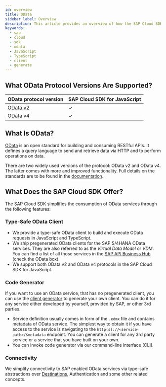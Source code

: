 ```yaml
---
id: overview
title: OData
sidebar_label: Overview
description: This article provides an overview of how the SAP Cloud SDK for JavaScript supports connecting to OData services.
keywords:
  - sap
  - cloud
  - sdk
  - odata
  - JavaScript
  - TypeScript
  - client
  - generate
---
```



## What OData Protocol Versions Are Supported?

| OData protocol version          | SAP Cloud SDK for JavaScript |
| ------------------------------- | ---------------------------- |
| [OData v2](odata-v2-client.mdx) | &#10003;                     |
| [OData v4](odata-v4-client.mdx) | &#10003;                     |

## What Is OData?

[OData](https://www.odata.org/) is an open standard for building and consuming RESTful APIs.
It defines a query language to send and retrieve data via HTTP and to perform operations on data.

There are two widely used versions of the protocol: OData v2 and OData v4.
The latter comes with more and improved functionality.
Full details on the standards are to be found in the [documentation](https://www.odata.org/documentation/).

## What Does the SAP Cloud SDK Offer?

The SAP Cloud SDK simplifies the consumption of OData services through the following features:

### Type-Safe OData Client

- We provide a type-safe OData client to build and execute OData requests in JavaScript and TypeScript.
- We ship pregenerated OData clients for the SAP S/4HANA OData services.
  They are also referred to as the _Virtual Data Model_ or _VDM_.
  You can find a list of all those services in the [SAP API Business Hub](https://api.sap.com/package/SAPS4HANACloud?section=Artifacts) (check the OData box).
- We support both OData v2 and OData v4 protocols in the SAP Cloud SDK for JavaScript.

### Code Generator

If you want to use an OData service, that has no pregenerated client, you can use the [client generator](generate-odata-client.mdx) to generate your own client.
You can do it for any service either developed by yourself, provided by SAP, or other 3rd parties.

- Service definition usually comes in form of the `.edmx` file and contains metadata of OData service.
  The simplest way to obtain it if you have access to the service is navigating to the `http(s)://<service-path>/$metadata` endpoint.
  You can generate a client for any 3rd party service or a service that you have built on your own.
- You can invoke code generator via our command-line interface (CLI).

### Connectivity

We simplify connectivity to SAP enabled OData services via type-safe abstractions over [Destinations](../connectivity/destination), Authentication and some other related concepts.
